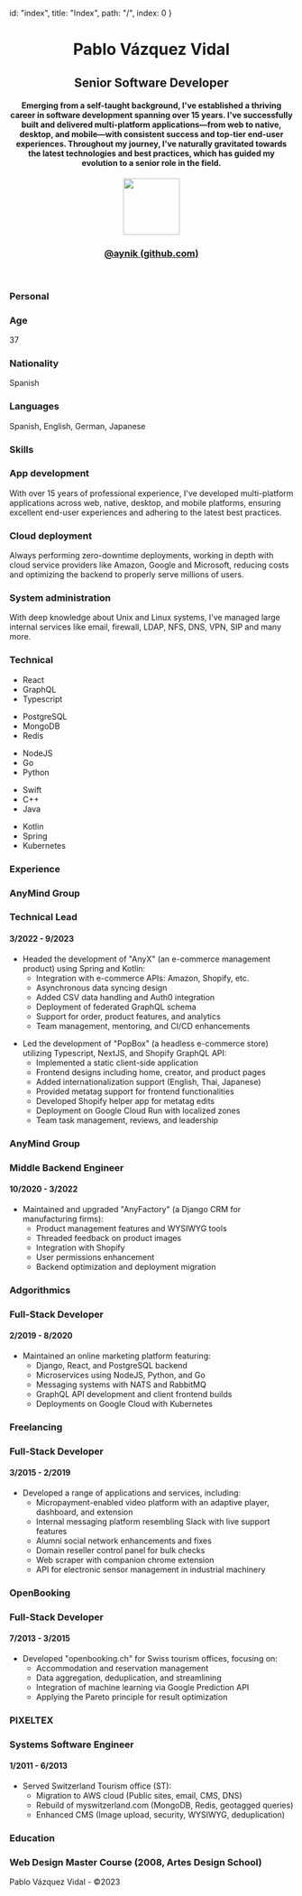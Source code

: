 
  id: "index",
  title: "Index",
  path: "/",
  index: 0
}


<header>
    <h1>Pablo Vázquez Vidal</h1>
    <div className="section">
        <div className="title">
            <h2>Senior Software Developer</h2>
            <h4>
            Emerging from a self-taught background, I've established a thriving career in software development spanning over 15 years. I've successfully built and delivered multi-platform applications—from web to native, desktop, and mobile—with consistent success and top-tier end-user experiences. Throughout my journey, I've naturally gravitated towards the latest technologies and best practices, which has guided my evolution to a senior role in the field.
            </h4>
        </div>
        <div>
            <img className="profile" width="100" src="/images/profile.png" />
            <h3>
                <a href="https://github.com/aynik" data-href="referenceAddress" data-innertext="referenceText">
                   @aynik (github.com)
                </a>
            </h3>
            <h3>
                <a href="" data-href="contactAddress" data-innertext="contactText"></a>
            </h3>
            <h3 data-innertext="phone"></h3>
            <h3 data-innertext="location"></h3>
        </div>
    </div>
</header>
<main>
    <div className="section">
        <div className="title">
            <h3>Personal</h3>
        </div>
        <div className="columns">
            <div>
                <h3>Age</h3>
                <p>37</p>
            </div>
            <div>
                <h3>Nationality</h3>
                <p>Spanish</p>
            </div>
            <div>
                <h3>Languages</h3>
                <p>Spanish, English, German, Japanese</p>
            </div>
        </div>
    </div>
    <div className="section">
        <div className="title">
            <h3>Skills</h3>
        </div>
        <div className="columns">
            <div>
                <h3>App development</h3>
                <p>
                  With over 15 years of professional experience, I've developed multi-platform 
                  applications across web, native, desktop, and mobile platforms, ensuring excellent 
                  end-user experiences and adhering to the latest best practices.
                </p>
            </div>
            <div>
                <h3>Cloud deployment</h3>
                <p>
                    Always performing zero-downtime deployments, working in depth with cloud service 
                    providers like Amazon, Google and Microsoft, reducing costs and optimizing the 
                    backend to properly serve millions of users.
                </p>
            </div>
            <div>
                <h3>System administration</h3>
                <p>
                    With deep knowledge about Unix and Linux systems, I've managed large internal 
                    services like email, firewall, LDAP, NFS, DNS, VPN, SIP and many more.
                </p>
            </div>
        </div>
    </div>
    <div className="section padless tech">
        <div className="title">
            <h3>Technical</h3>
        </div>
        <div className="columns">
            <ul>
                <li>React</li>
                <li>GraphQL</li>
                <li className="last">Typescript</li>
            </ul>
            <ul>
                <li>PostgreSQL</li>
                <li>MongoDB</li>
                <li className="last">Redis</li>
            </ul>
            <ul>
                <li>NodeJS</li>
                <li>Go</li>
                <li className="last">Python</li>
            </ul>
            <ul>
                <li>Swift</li>
                <li>C++</li>
                <li className="last">Java</li>
            </ul> 
            <ul>
                <li>Kotlin</li>
                <li>Spring</li>
                <li className="last">Kubernetes</li>
            </ul>
        </div>
    </div>
    <div className="section pagebreak">
        <div className="title">
            <h3>Experience</h3>
        </div>
        <div>
            <div className="job">
                <h3>AnyMind Group</h3>
                <div className="spread">
                    <h3>Technical Lead</h3>
                    <h4>3/2022 - 9/2023</h4>
                </div>
                <ul>
                    <li>Headed the development of "AnyX" (an e-commerce management product) using Spring and Kotlin:
                        <ul>
                            <li>Integration with e-commerce APIs: Amazon, Shopify, etc.</li>
                            <li>Asynchronous data syncing design</li>
                            <li>Added CSV data handling and Auth0 integration</li>
                            <li>Deployment of federated GraphQL schema</li>
                            <li>Support for order, product features, and analytics</li>
                            <li>Team management, mentoring, and CI/CD enhancements</li>
                        </ul>
                    </li>
                </ul>
                <ul>
                    <li>Led the development of "PopBox" (a headless e-commerce store) utilizing Typescript, NextJS, and Shopify GraphQL API:
                        <ul>
                            <li>Implemented a static client-side application</li>
                            <li>Frontend designs including home, creator, and product pages</li>
                            <li>Added internationalization support (English, Thai, Japanese)</li>
                            <li>Provided metatag support for frontend functionalities</li>
                            <li>Developed Shopify helper app for metatag edits</li>
                            <li>Deployment on Google Cloud Run with localized zones</li>
                            <li>Team task management, reviews, and leadership</li>
                        </ul>
                    </li>
                </ul> 
            </div>
            <div className="job">
                <h3>AnyMind Group</h3>
                <div className="spread">
                    <h3>Middle Backend Engineer</h3>
                    <h4>10/2020 - 3/2022</h4>
                </div>
                <ul>
                    <li>Maintained and upgraded "AnyFactory" (a Django CRM for manufacturing firms):
                        <ul>
                            <li>Product management features and WYSIWYG tools</li>
                            <li>Threaded feedback on product images</li>
                            <li>Integration with Shopify</li>
                            <li>User permissions enhancement</li>
                            <li>Backend optimization and deployment migration</li>
                        </ul>
                    </li>
                </ul>
            </div>
            <div className="job noborder">
                <h3>Adgorithmics</h3>
                <div className="spread">
                    <h3>Full-Stack Developer</h3>
                    <h4>2/2019 - 8/2020</h4>
                </div>
                <ul>
                    <li>Maintained an online marketing platform featuring:
                        <ul>
                            <li>Django, React, and PostgreSQL backend</li>
                            <li>Microservices using NodeJS, Python, and Go</li>
                            <li>Messaging systems with NATS and RabbitMQ</li>
                            <li>GraphQL API development and client frontend builds</li>
                            <li>Deployments on Google Cloud with Kubernetes</li>
                        </ul>
                    </li>
                </ul>
            </div>
            <div className="job pagebreak">
                <h3>Freelancing</h3>
                <div className="spread">
                    <h3>Full-Stack Developer</h3>
                    <h4>3/2015 - 2/2019</h4>
                </div>
                <ul>
                    <li>Developed a range of applications and services, including:
                        <ul>
                            <li>Micropayment-enabled video platform with an adaptive player, dashboard, and extension</li>
                            <li>Internal messaging platform resembling Slack with live support features</li>
                            <li>Alumni social network enhancements and fixes</li>
                            <li>Domain reseller control panel for bulk checks</li>
                            <li>Web scraper with companion chrome extension</li>
                            <li>API for electronic sensor management in industrial machinery</li>
                        </ul>
                    </li>
                </ul>
            </div>
            <div className="job">
                <h3>OpenBooking</h3>
                <div className="spread">
                    <h3>Full-Stack Developer</h3>
                    <h4>7/2013 - 3/2015</h4>
                </div>
                <ul>
                    <li>Developed "openbooking.ch" for Swiss tourism offices, focusing on:
                        <ul>
                            <li>Accommodation and reservation management</li>
                            <li>Data aggregation, deduplication, and streamlining</li>
                            <li>Integration of machine learning via Google Prediction API</li>
                            <li>Applying the Pareto principle for result optimization</li>
                        </ul>
                    </li>
                </ul>
            </div>
            <div className="job">
                <h3>PIXELTEX</h3>
                <div className="spread">
                    <h3>Systems Software Engineer</h3>
                    <h4>1/2011 - 6/2013</h4>
                </div>
                <ul>
                    <li>Served Switzerland Tourism office (ST):
                        <ul>
                            <li>Migration to AWS cloud (Public sites, email, CMS, DNS)</li>
                            <li>Rebuild of myswitzerland.com (MongoDB, Redis, geotagged queries)</li>
                            <li>Enhanced CMS (Image upload, security, WYSIWYG, deduplication)</li>
                        </ul>
                    </li>
                </ul>
            </div>
        </div>
    </div>
    <div className="section last">
        <div className="title">
            <h3>Education</h3>
        </div>
        <div>
            <h3>Web Design Master Course (2008, Artes Design School)</h3>
        </div>
    </div>
</main>
<footer>
    <p>Pablo Vázquez Vidal - ©2023</p>
</footer>
